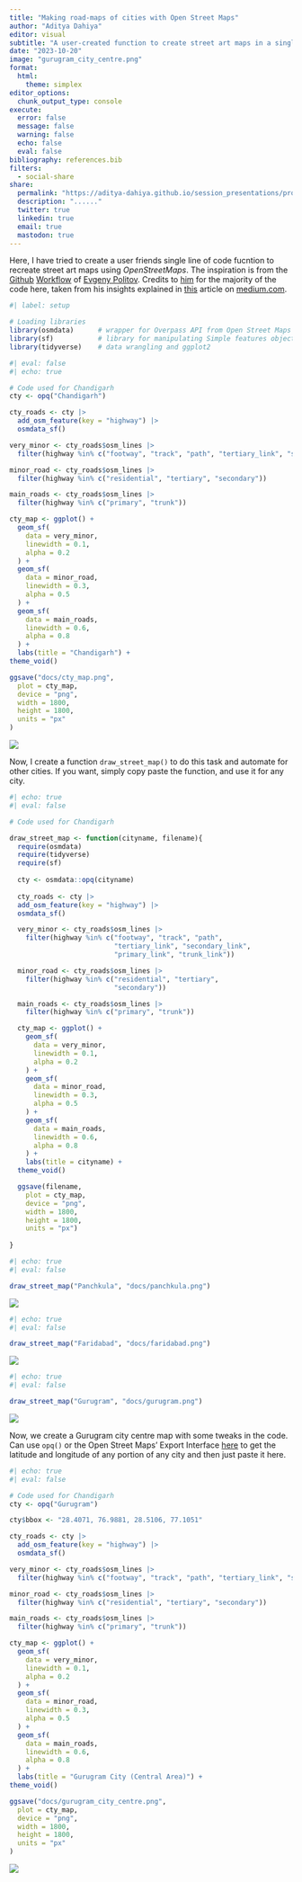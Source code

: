 ```yaml
---
title: "Making road-maps of cities with Open Street Maps"
author: "Aditya Dahiya"
editor: visual
subtitle: "A user-created function to create street art maps in a single line of code"
date: "2023-10-20"
image: "gurugram_city_centre.png"
format:
  html:
    theme: simplex
editor_options: 
  chunk_output_type: console
execute: 
  error: false
  message: false
  warning: false
  echo: false
  eval: false
bibliography: references.bib
filters:
  - social-share
share:
  permalink: "https://aditya-dahiya.github.io/session_presentations/projects/street_map_art.html"
  description: "......"
  twitter: true
  linkedin: true
  email: true
  mastodon: true
---
```


Here, I have tried to create a user friends single line of code fucntion to recreate street art maps using *OpenStreetMaps*. The inspiration is from the [Github](https://github.com/failedfast-failedoften) [Workflow](https://github.com/failedfast-failedoften/gis_playground/blob/main/art_map_w_osmdata/clean_workflow/art_map_clean_workflow.Rmd) of [Evgeny Politov](https://medium.com/@evgeny.politov). Credits to [him](https://medium.com/@evgeny.politov) for the majority of the code here, taken from his insights explained in [this](https://blog.devgenius.io/design-a-map-art-with-r-and-openstreetmap-eac6fc7a912b) article on [medium.com](https://medium.com/).

```r
#| label: setup

# Loading libraries
library(osmdata)      # wrapper for Overpass API from Open Street Maps
library(sf)           # library for manipulating Simple features objects
library(tidyverse)    # data wrangling and ggplot2

```

```r
#| eval: false
#| echo: true

# Code used for Chandigarh
cty <- opq("Chandigarh")

cty_roads <- cty |>
  add_osm_feature(key = "highway") |>
  osmdata_sf()

very_minor <- cty_roads$osm_lines |>
  filter(highway %in% c("footway", "track", "path", "tertiary_link", "secondary_link", "primary_link", "trunk_link"))

minor_road <- cty_roads$osm_lines |>
  filter(highway %in% c("residential", "tertiary", "secondary"))

main_roads <- cty_roads$osm_lines |>
  filter(highway %in% c("primary", "trunk"))

cty_map <- ggplot() +
  geom_sf(
    data = very_minor,
    linewidth = 0.1,
    alpha = 0.2
  ) +
  geom_sf(
    data = minor_road,
    linewidth = 0.3,
    alpha = 0.5
  ) +
  geom_sf(
    data = main_roads,
    linewidth = 0.6,
    alpha = 0.8
  ) +
  labs(title = "Chandigarh") +
theme_void()

ggsave("docs/cty_map.png",
  plot = cty_map,
  device = "png",
  width = 1800,
  height = 1800,
  units = "px"
)

```

![](/docs/chd_map.png)

Now, I create a function `draw_street_map()` to do this task and automate for other cities. If you want, simply copy paste the function, and use it for any city.

```r
#| echo: true
#| eval: false

# Code used for Chandigarh

draw_street_map <- function(cityname, filename){
  require(osmdata)
  require(tidyverse)
  require(sf)
  
  cty <- osmdata::opq(cityname)
  
  cty_roads <- cty |>
  add_osm_feature(key = "highway") |>
  osmdata_sf()

  very_minor <- cty_roads$osm_lines |>
    filter(highway %in% c("footway", "track", "path", 
                          "tertiary_link", "secondary_link", 
                          "primary_link", "trunk_link"))

  minor_road <- cty_roads$osm_lines |>
    filter(highway %in% c("residential", "tertiary", 
                          "secondary"))

  main_roads <- cty_roads$osm_lines |>
    filter(highway %in% c("primary", "trunk"))

  cty_map <- ggplot() +
    geom_sf(
      data = very_minor,
      linewidth = 0.1,
      alpha = 0.2
    ) +
    geom_sf(
      data = minor_road,
      linewidth = 0.3,
      alpha = 0.5
    ) +
    geom_sf(
      data = main_roads,
      linewidth = 0.6,
      alpha = 0.8
    ) +
    labs(title = cityname) +
  theme_void()

  ggsave(filename,
    plot = cty_map,
    device = "png",
    width = 1800,
    height = 1800,
    units = "px")
  
}
```

```r
#| echo: true
#| eval: false

draw_street_map("Panchkula", "docs/panchkula.png")
```

![](/docs/panchkula.png)

```r
#| echo: true
#| eval: false

draw_street_map("Faridabad", "docs/faridabad.png")
```

![](/docs/faridabad.png)

```r
#| echo: true
#| eval: false

draw_street_map("Gurugram", "docs/gurugram.png")
```

![](/docs/gurugram.png)

Now, we create a Gurugram city centre map with some tweaks in the code. Can use `opq()` or the Open Street Maps' Export Interface [here](https://www.openstreetmap.org/export#map=5/51.500/-0.100) to get the latitude and longitude of any portion of any city and then just paste it here.

```r
#| echo: true
#| eval: false

# Code used for Chandigarh
cty <- opq("Gurugram")

cty$bbox <- "28.4071, 76.9881, 28.5106, 77.1051"

cty_roads <- cty |>
  add_osm_feature(key = "highway") |>
  osmdata_sf()

very_minor <- cty_roads$osm_lines |>
  filter(highway %in% c("footway", "track", "path", "tertiary_link", "secondary_link", "primary_link", "trunk_link"))

minor_road <- cty_roads$osm_lines |>
  filter(highway %in% c("residential", "tertiary", "secondary"))

main_roads <- cty_roads$osm_lines |>
  filter(highway %in% c("primary", "trunk"))

cty_map <- ggplot() +
  geom_sf(
    data = very_minor,
    linewidth = 0.1,
    alpha = 0.2
  ) +
  geom_sf(
    data = minor_road,
    linewidth = 0.3,
    alpha = 0.5
  ) +
  geom_sf(
    data = main_roads,
    linewidth = 0.6,
    alpha = 0.8
  ) +
  labs(title = "Gurugram City (Central Area)") +
theme_void()

ggsave("docs/gurugram_city_centre.png",
  plot = cty_map,
  device = "png",
  width = 1800,
  height = 1800,
  units = "px"
)


```

![](/docs/gurugram_city_centre.png)
